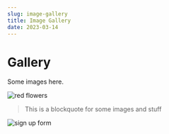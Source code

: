 ```yaml
---
slug: image-gallery
title: Image Gallery
date: 2023-03-14
---
```

# Gallery

Some images here.

![red flowers](https://res.cloudinary.com/dvrs8gsj3/image/upload/v1664941825/sample.jpg "Flowers")

> This is a blockquote for some images and stuff

![sign up form](https://res.cloudinary.com/dvrs8gsj3/image/upload/v1668926577/walkie-buddy/chrome-capture-2022-10-20_xcxjba.gif "walkie buddy")